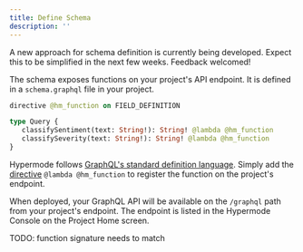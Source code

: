 ```yaml
---
title: Define Schema
description: ''
---
```


<Warning>A new approach for schema definition is currently being developed. Expect this to be simplified in the next few weeks. Feedback welcomed!</Warning>

The schema exposes functions on your project's API endpoint. It is defined in a `schema.graphql` file in your project.

```graphql
directive @hm_function on FIELD_DEFINITION

type Query {
   classifySentiment(text: String!): String! @lambda @hm_function
   classifySeverity(text: String!): String! @lambda @hm_function
}
```

Hypermode follows [GraphQL's standard definition language](https://graphql.org/learn/schema/). Simply add the [directive](https://graphql.org/learn/queries/#directives) `@lambda @hm_function` to register the function on the project's endpoint.

When deployed, your GraphQL API will be available on the `/graphql` path from your project's endpoint. The endpoint is listed in the Hypermode Console on the Project Home screen.

TODO:
function signature needs to match